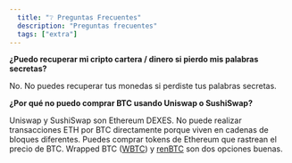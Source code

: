 ```yaml
---
  title: "❔ Preguntas Frecuentes"
  description: "Preguntas frecuentes"
  tags: ["extra"]
---
```


**¿Puedo recuperar mi cripto cartera / dinero si pierdo mis palabras secretas?**

No. No puedes recuperar tus monedas si perdiste tus palabras secretas.

**¿Por qué no puedo comprar BTC usando Uniswap o SushiSwap?**

Uniswap y SushiSwap son Ethereum DEXES. No puede realizar transacciones ETH por BTC directamente porque viven en cadenas de bloques diferentes. Puedes comprar tokens de Ethereum que rastrean el precio de BTC. Wrapped BTC ([WBTC](https://www.coingecko.com/en/coins/wrapped-bitcoin)) y [renBTC](https://www.coingecko.com/en/coins/renbtc) son dos opciones buenas.
